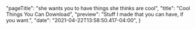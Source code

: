 
  "pageTitle": "she wants you to have things she thinks are cool",
  "title": "Cool Things You Can Download",
  "preview": "Stuff I made that you can have, if you want.",
  "date": "2021-04-22T13:58:50.417-04:00",
}


